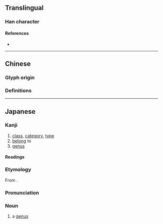 {{also|屬}}
{{character info/new}}
==Translingual==

===Han character===
{{Han char|rn=44|rad=尸|as=09|sn=12|four=|canj=SHLB|ids=⿸尸禹}}

====References====
* {{Han ref|kx=0303.050|dkj=07754|dj=0600.230|hdz=20978.120|uh=5C5E|ud=23646}}

----

==Chinese==

===Glyph origin===
{{Han etyl}}

===Definitions===
{{zh-see|屬}}

----

==Japanese==
{{ja-kanji forms|属|屬}}

===Kanji===
{{ja-kanji|grade=5|rs=尸09|kyu=屬}}

# [[class]], [[category]], [[type]]
# [[belong]] to
# [[genus]]

====Readings====
{{ja-readings
|goon=そく,ぞく
|kanon=しょく
|on=しゅ
|kun=やから-, つ-く, さかん
}}

===Etymology===
From {{der|ja|ltc|屬|tr=dzyowk|sort=そく'}}.

===Pronunciation===
{{ja-kanjitab|ぞく|yomi=o}}
{{ja-pron|acc=1|ぞく|y=go}}
{{swp|lang=ja}}

===Noun===
{{ja-noun|ぞく|kyu=屬}}

# {{lb|ja|taxonomy|sort=そく'}} a [[genus]]